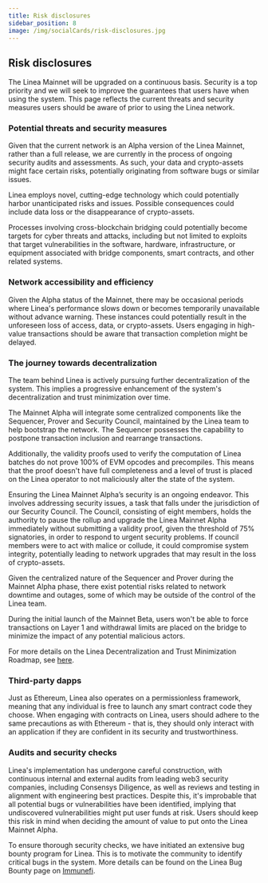 ```yaml
---
title: Risk disclosures
sidebar_position: 8
image: /img/socialCards/risk-disclosures.jpg
---
```


## Risk disclosures

The Linea Mainnet will be upgraded on a continuous basis. Security is a top
priority and we will seek to improve the guarantees that users have when using
the system. This page reflects the current threats and security measures users
should be aware of prior to using the Linea network.

### Potential threats and security measures

Given that the current network is an Alpha version of the Linea Mainnet, rather
than a full release, we are currently in the process of ongoing security audits
and assessments. As such, your data and crypto-assets might face certain risks,
potentially originating from software bugs or similar issues.

Linea employs novel, cutting-edge technology which could potentially harbor
unanticipated risks and issues. Possible consequences could include data loss or
the disappearance of crypto-assets.

Processes involving cross-blockchain bridging could potentially become targets
for cyber threats and attacks, including but not limited to exploits that target
vulnerabilities in the software, hardware, infrastructure, or equipment
associated with bridge components, smart contracts, and other related systems.

### Network accessibility and efficiency

Given the Alpha status of the Mainnet, there may be occasional periods where
Linea's performance slows down or becomes temporarily unavailable without
advance warning. These instances could potentially result in the unforeseen loss
of access, data, or crypto-assets. Users engaging in high-value transactions
should be aware that transaction completion might be delayed.

### The journey towards decentralization

The team behind Linea is actively pursuing further decentralization of the
system. This implies a progressive enhancement of the system's decentralization
and trust minimization over time.

The Mainnet Alpha will integrate some centralized components like the Sequencer,
Prover and Security Council, maintained by the Linea team to help bootstrap the
network. The Sequencer possesses the capability to postpone transaction
inclusion and rearrange transactions.

Additionally, the validity proofs used to verify the computation of Linea
batches do not prove 100% of EVM opcodes and precompiles. This means that the
proof doesn't have full completeness and a level of trust is placed on the Linea
operator to not maliciously alter the state of the system.

Ensuring the Linea Mainnet Alpha’s security is an ongoing endeavor. This
involves addressing security issues, a task that falls under the jurisdiction of
our Security Council. The Council, consisting of eight members, holds the
authority to pause the rollup and upgrade the Linea Mainnet Alpha immediately
without submitting a validity proof, given the threshold of 75% signatories, in
order to respond to urgent security problems. If council members were to act
with malice or collude, it could compromise system integrity, potentially
leading to network upgrades that may result in the loss of crypto-assets.

Given the centralized nature of the Sequencer and Prover during the Mainnet
Alpha phase, there exist potential risks related to network downtime and
outages, some of which may be outside of the control of the Linea team.

During the initial launch of the Mainnet Beta, users won't be able to force
transactions on Layer 1 and withdrawal limits are placed on the bridge to
minimize the impact of any potential malicious actors.

For more details on the Linea Decentralization and Trust Minimization Roadmap,
see [here](https://docs.linea.build/decentralization-roadmap).

### Third-party dapps

Just as Ethereum, Linea also operates on a permissionless framework, meaning
that any individual is free to launch any smart contract code they choose. When
engaging with contracts on Linea, users should adhere to the same precautions as
with Ethereum - that is, they should only interact with an application if they
are confident in its security and trustworthiness.

### Audits and security checks

Linea's implementation has undergone careful construction, with continuous
internal and external audits from leading web3 security companies, including
Consensys Diligence, as well as reviews and testing in alignment with
engineering best practices. Despite this, it's improbable that all potential
bugs or vulnerabilities have been identified, implying that undiscovered
vulnerabilities might put user funds at risk. Users should keep this risk in
mind when deciding the amount of value to put onto the Linea Mainnet Alpha.

To ensure thorough security checks, we have initiated an extensive bug bounty
program for Linea. This is to motivate the community to identify critical bugs
in the system. More details can be found on the Linea Bug Bounty page on
[Immunefi](https://immunefi.com/bounty/linea/).
